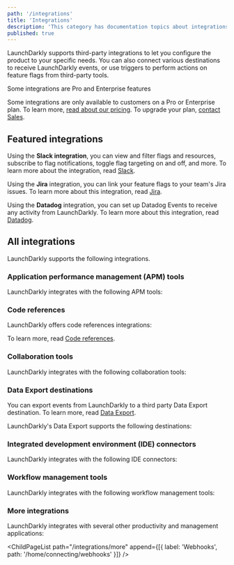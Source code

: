 ```yaml
---
path: '/integrations'
title: 'Integrations'
description: 'This category has documentation topics about integrations from third-party apps. You can also connect various destinations to receive LaunchDarkly events.'
published: true
---
```


LaunchDarkly supports third-party integrations to let you configure the product to your specific needs. You can also connect various destinations to receive LaunchDarkly events, or use triggers to perform actions on feature flags from third-party tools.

<Callout intent="primary">
<CalloutTitle>Some integrations are Pro and Enterprise features</CalloutTitle>
<CalloutDescription>

Some integrations are only available to customers on a Pro or Enterprise plan. To learn more, [read about our pricing](https://launchdarkly.com/pricing/). To upgrade your plan, [contact Sales](https://launchdarkly.com/contact-sales/).

</CalloutDescription>
</Callout>

## Featured integrations

Using the **Slack integration**, you can view and filter flags and resources, subscribe to flag notifications, toggle flag targeting on and off, and more. To learn more about the integration, read [Slack](/integrations/slack).

Using the **Jira** integration, you can link your feature flags to your team's Jira issues. To learn more about this integration, read [Jira](/integrations/jira).

Using the **Datadog** integration, you can set up Datadog Events to receive any activity from LaunchDarkly. To learn more about this integration, read [Datadog](/integrations/datadog).

## All integrations

LaunchDarkly supports the following integrations.

### Application performance management (APM) tools

LaunchDarkly integrates with the following APM tools:

<ChildPageList path="/integrations/app-performance" />

### Code references

LaunchDarkly offers code references integrations:

<ChildPageList path="/home/code/code-references" omit="/home/code/custom-config" />

To learn more, read [Code references](/home/code/code-references).

### Collaboration tools

LaunchDarkly integrates with the following collaboration tools:

<ChildPageList path="/integrations/collaboration" />

### Data Export destinations

You can export events from LaunchDarkly to a third party Data Export destination. To learn more, read [Data Export](/home/data-export).

LaunchDarkly's Data Export supports the following destinations:

<ChildPageList path="/home/data-export" omit="/home/data-export/schema-reference" />

### Integrated development environment (IDE) connectors

LaunchDarkly integrates with the following IDE connectors:

<ChildPageList path="/integrations/ide" />

### Workflow management tools

LaunchDarkly integrates with the following workflow management tools:

<ChildPageList path="/integrations/workflow" />

### More integrations

LaunchDarkly integrates with several other productivity and management applications:

<ChildPageList path="/integrations/more" append={[{ label: 'Webhooks', path: '/home/connecting/webhooks' }]} />
